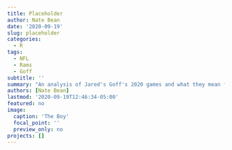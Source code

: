 ```yaml
---
title: Placeholder
author: Nate Bean
date: '2020-09-19'
slug: placeholder
categories:
  - R
tags:
  - NFL
  - Rams
  - Goff
subtitle: ''
summary: "An analysis of Jared's Goff's 2020 games and what they mean for his career progression."
authors: [Nate Bean]
lastmod: '2020-09-19T12:46:34-05:00'
featured: no
image:
  caption: 'The Boy'
  focal_point: ''
  preview_only: no
projects: []
---
```

